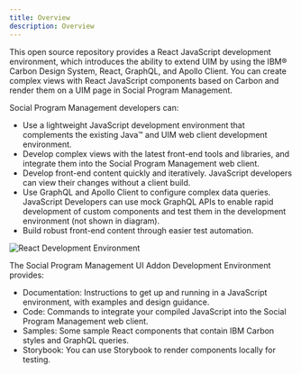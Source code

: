 ```yaml
---
title: Overview
description: Overview
---
```


This open source repository provides a React JavaScript development environment, which introduces the ability to extend UIM by using the IBM® Carbon Design System, React, GraphQL, and Apollo Client.
You can create complex views with React JavaScript components based on Carbon and render them on a UIM page in Social Program Management.

Social Program Management developers can:

* Use a lightweight JavaScript development environment that complements the existing Java™ and UIM web client development environment.
* Develop complex views with the latest front-end tools and libraries, and integrate them into the Social Program Management web client.
* Develop front-end content quickly and iteratively. JavaScript developers can view their changes without a client build.
* Use GraphQL and Apollo Client to configure complex data queries. JavaScript Developers can use mock GraphQL APIs to enable rapid development of custom components and test them in the development environment (not shown in diagram).
* Build robust front-end content through easier test automation. 

![React Development Environment](../images/SPM_Addons_IDE.svg)

The Social Program Management UI Addon Development Environment provides:

* Documentation: Instructions to get up and running in a JavaScript environment, with examples and design guidance.
* Code: Commands to integrate your compiled JavaScript into the Social Program Management web client.
* Samples: Some sample React components that contain IBM Carbon styles and GraphQL queries.
* Storybook: You can use Storybook to render components locally for testing.
